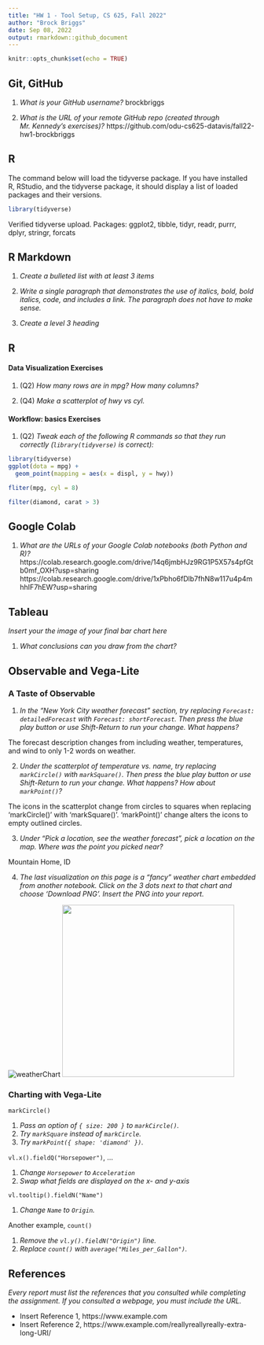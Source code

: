 ```yaml
---
title: "HW 1 - Tool Setup, CS 625, Fall 2022"
author: "Brock Briggs"
date: Sep 08, 2022
output: rmarkdown::github_document
---
```


```r
knitr::opts_chunk$set(echo = TRUE)
```

## Git, GitHub

1. *What is your GitHub username?*
brockbriggs

2. *What is the URL of your remote GitHub repo (created through Mr. Kennedy's exercises)?*
https://github.com/odu-cs625-datavis/fall22-hw1-brockbriggs

## R

The command below will load the tidyverse package.  If you have installed R, RStudio, and the tidyverse package, it should display a list of loaded packages and their versions.
```r
library(tidyverse)
```
Verified tidyverse upload.
Packages: ggplot2, tibble, tidyr, readr, purrr, dplyr, stringr, forcats

## R Markdown 

1. *Create a bulleted list with at least 3 items*

2. *Write a single paragraph that demonstrates the use of italics, bold, bold italics, code, and includes a link. The paragraph does not have to make sense.*

3. *Create a level 3 heading*

## R 

#### Data Visualization Exercises

1. (Q2) *How many rows are in mpg? How many columns?*

1. (Q4) *Make a scatterplot of hwy vs cyl.*


#### Workflow: basics Exercises

1. (Q2) *Tweak each of the following R commands so that they run correctly (`library(tidyverse)` is correct):*

```r
library(tidyverse)
ggplot(dota = mpg) + 
  geom_point(mapping = aes(x = displ, y = hwy))

fliter(mpg, cyl = 8)

filter(diamond, carat > 3)
```

## Google Colab

1. *What are the URLs of your Google Colab notebooks (both Python and R)?*
https://colab.research.google.com/drive/14q6jmbHJz9RG1P5X57s4pfGtb0mf_OXH?usp=sharing
https://colab.research.google.com/drive/1xPbho6fDlb7fhN8w117u4p4mhhIF7hEW?usp=sharing

## Tableau

*Insert your the image of your final bar chart here*

1. *What conclusions can you draw from the chart?*

## Observable and Vega-Lite

### A Taste of Observable

1. *In the "New York City weather forecast" section, try replacing `Forecast: detailedForecast` with `Forecast: shortForecast`. Then press the blue play button  or use Shift-Return to run your change. What happens?*

The forecast description changes from including weather, temperatures, and wind to only 1-2 words on weather.

2. *Under the scatterplot of temperature vs. name, try replacing `markCircle()` with `markSquare()`. Then press the blue play button  or use Shift-Return to run your change. What happens? How about `markPoint()`?*

The icons in the scatterplot change from circles to squares when replacing 'markCircle()' with 'markSquare()'. 'markPoint()' change alters the icons to empty outlined circles.

3. *Under "Pick a location, see the weather forecast", pick a location on the map.  Where was the point you picked near?*

Mountain Home, ID

4. *The last visualization on this page is a "fancy" weather chart embedded from another notebook.  Click on the 3 dots next to that chart and choose 'Download PNG'.  Insert the PNG into your report.*

![weatherChart](weatherChart.png)
<img src="weatherChart.png" alt width="350" height="350" />

### Charting with Vega-Lite

`markCircle()`

1. *Pass an option of `{ size: 200 }` to `markCircle()`.*
1. *Try `markSquare` instead of `markCircle`.*
1. *Try `markPoint({ shape: 'diamond' })`.*

`vl.x().fieldQ("Horsepower")`, ...

1. *Change `Horsepower` to `Acceleration`*
1. *Swap what fields are displayed on the x- and y-axis*

`vl.tooltip().fieldN("Name")`

1. *Change `Name` to `Origin`.*

Another example, `count()`

1. *Remove the `vl.y().fieldN("Origin")` line.*
1. *Replace `count()` with `average("Miles_per_Gallon")`.*

## References

*Every report must list the references that you consulted while completing the assignment. If you consulted a webpage, you must include the URL.*

* Insert Reference 1, https://www.example.com
* Insert Reference 2, https://www.example.com/reallyreallyreally-extra-long-URI/
